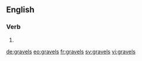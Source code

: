 ==English==

===Verb===
{{head|en}}

# {{en-third-person singular of|gravel}}

[[de:gravels]]
[[eo:gravels]]
[[fr:gravels]]
[[sv:gravels]]
[[vi:gravels]]